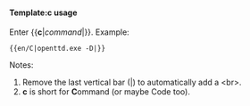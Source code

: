 <code>'''{{{1|command}}}{{{2|<br>}}}'''</code><noinclude>
====Template:c usage====
Enter <nowiki>{{</nowiki>'''c'''|''command''|}}. Example:
<pre>
{{en/C|openttd.exe -D|}}
</pre>
Notes:
#Remove the last vertical bar (|) to automatically add a <nowiki><br></nowiki>.
#'''c''' is short for '''C'''ommand (or maybe Code too).
</noinclude>